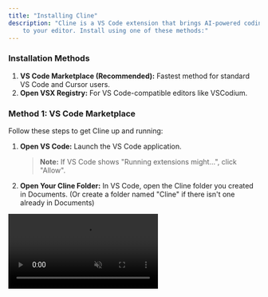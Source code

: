 ```yaml
---
title: "Installing Cline"
description: "Cline is a VS Code extension that brings AI-powered coding assistance directly
    to your editor. Install using one of these methods:"
---
```


### Installation Methods

1. **VS Code Marketplace (Recommended):** Fastest method for standard VS Code and Cursor users.
2. **Open VSX Registry:** For VS Code-compatible editors like VSCodium.

### Method 1: VS Code Marketplace

Follow these steps to get Cline up and running:

1.  **Open VS Code:** Launch the VS Code application.

    > **Note:** If VS Code shows "Running extensions might...", click "Allow".

2.  **Open Your Cline Folder:** In VS Code, open the Cline folder you created in Documents. (Or create a folder named "Cline" if there isn't one already in Documents)

<Frame caption="Opening a Cline folder using VS Code">
	<video
		src="https://storage.googleapis.com/cline_public_images/docs/assets/Opening_cline_folder.mp4"
		controls
		autoPlay
		muted
		loop
		style={{ width: "100%", height: "auto" }}
	/>
</Frame>

3.  **Navigate to Extensions:** Click on the Extensions icon in the Activity Bar on the side of VS Code (`Ctrl + Shift + X` or `Cmd + Shift + X`).
4.  **Search for 'Cline':** In the Extensions search bar, type `Cline`.
5.  **Install the Extension:** Click the "Install" button next to the Cline extension.

<Frame caption="Finding Cline in VS Code Marketplace and Install">
	<video
		src="https://storage.googleapis.com/cline_public_images/docs/assets/Installing_cline_from_marketplace.mp4"
		controls
		autoPlay
		muted
		loop
		style={{ width: "100%", height: "auto" }}
	/>
</Frame>

6. **Open Cline:**
    - Click the Cline icon in the Activity Bar.
    - Or, use the command palette (`Ctrl/Cmd + Shift + P`) and type "Cline: Open In New Tab" for a better view.
    - You should see the Cline chat window appear in your VS Code editor!

**Troubleshooting:** If you don't see the Cline icon, try restarting VS Code.

<Frame caption="Opening Cline from the Sidebar">
	<video
		src="https://storage.googleapis.com/cline_public_images/docs/assets/opening_cline.mp4"
		controls
		autoPlay
		muted
		loop
		style={{ width: "100%", height: "auto" }}
	/>
</Frame>

### Method 2: Open VSX Registry

For VS Code-compatible editors without Marketplace access (like VSCodium and Windsurf):

1. Open your editor.
2. Access the Extensions view.
3. Search for "Cline".
4. Select "Cline" by saoudrizwan and click **Install**.
5. Reload if prompted.

<Frame caption="Installing Cline in VSCodium">
	<video
		src="https://storage.googleapis.com/cline_public_images/docs/assets/VSCodium_marketplace_installation.mp4"
		controls
		autoPlay
		muted
		loop
		style={{ width: "100%", height: "auto" }}
	/>
</Frame>

### Creating Your Cline Account

Now that you have Cline installed, let's get you set up with your account:

1. **Sign In to Cline:**

    - Click the **Sign In** button in the Cline extension.
    - You'll be taken to <u>[app.cline.bot](https://app.cline.bot)</u> to create your account.

2. **Start with Free Credits:**
    - No credit card needed!

<Frame caption="Sign up for Cline account">
	<video
		src="https://storage.googleapis.com/cline_public_images/docs/assets/Sign_up_for_cline_account.mp4"
		controls
		autoPlay
		muted
		loop
		style={{ width: "100%", height: "auto" }}
	/>
</Frame>

3. **Available AI Models:**
    - Anthropic Claude Family (3.7 and higher recommended for coding)
    - DeepSeek Chat (cost-effective alternative)
    - Google Gemini Family
    - And more

### Your First Interaction with Cline

You're ready to start building! Copy and paste this prompt into the Cline chat window:

```
Hey Cline! Could you help me create a new project folder called "hello-world" in my Cline directory and make a simple webpage that says "Hello World" in big blue text?
```

<Frame caption="Say Hello World with Cline">
	<video
		src="https://storage.googleapis.com/cline_public_images/docs/assets/Cline_hello_world_demo.mp4"
		controls
		autoPlay
		muted
		loop
		style={{ width: "100%", height: "auto" }}
	/>
</Frame>

> **Pro Tip:** Cline will help you create the project folder and set up your first webpage!

### Tips for Working with Cline

-   **Ask Questions:** If you're unsure about something, ask Cline!
-   **Use Screenshots:** Cline can understand images — show him what you're working on.
-   **Copy and Paste Errors:** Share error messages in the chat for solutions.
-   **Speak Plainly:** Use your own words — Cline will translate them into code.

### Still Struggling?

Join our Discord community and engage with our team and other Cline users directly.
